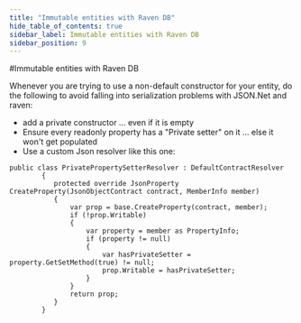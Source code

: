 ```yaml
---
title: "Immutable entities with Raven DB"
hide_table_of_contents: true
sidebar_label: Immutable entities with Raven DB
sidebar_position: 9
---
```



#Immutable entities with Raven DB

Whenever you are trying to use a non-default constructor for your entity, do the following to avoid falling into serialization problems with JSON.Net and raven:

* add a private constructor ... even if it is empty
* Ensure every readonly property has a "Private setter" on it ... else it won't get populated
* Use a custom Json resolver like this one:


        
```
public class PrivatePropertySetterResolver : DefaultContractResolver
        {
           protected override JsonProperty CreateProperty(JsonObjectContract contract, MemberInfo member)
           {
               var prop = base.CreateProperty(contract, member);
               if (!prop.Writable)
               {
                   var property = member as PropertyInfo;
                   if (property != null)
                   {
                       var hasPrivateSetter = property.GetSetMethod(true) != null;
                       prop.Writable = hasPrivateSetter;
                   }
               }
               return prop;
           }
        }
```
